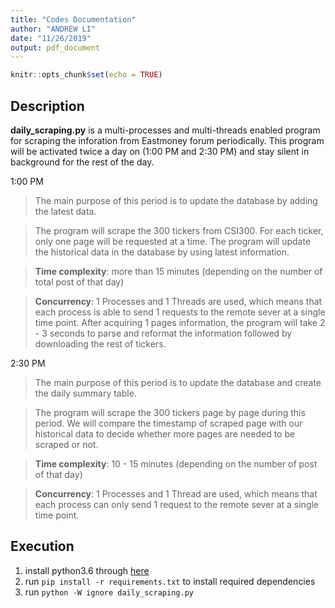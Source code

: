 ```yaml
---
title: "Codes Documentation"
author: "ANDREW LI"
date: "11/26/2019"
output: pdf_document
---
```


```r
knitr::opts_chunk$set(echo = TRUE)
```

<!-- ## Codes Documentation -->

## Description
**daily_scraping.py** is a multi-processes and multi-threads enabled program for scraping the inforation from Eastmoney forum periodically. This program will be activated twice a day on (1:00 PM and 2:30 PM) and stay silent in background for the rest of the day.

1:00 PM

> The main purpose of this period is to update the database by adding the latest data. 

> The program will scrape the 300 tickers from CSI300. For each ticker, only one page will be requested at a time. The program will update the historical data in the database by using latest information.

> **Time complexity**: more than 15 minutes (depending on the number of total post of that day)

> **Concurrency**: 1 Processes and 1 Threads are used, which means that each process is able to send 1 requests to the remote sever at a single time point. After acquiring 1 pages information, the program will take 2 - 3 seconds to parse and reformat the information followed by downloading the rest of tickers.

2:30 PM

> The main purpose of this period is to update the database and create the daily summary table.

> The program will scrape the 300 tickers page by page during this period. We will compare the timestamp of scraped page with our historical data to decide whether more pages are needed to be scraped or not.

> **Time complexity**: 10 - 15 minutes (depending on the number of post of that day)

> **Concurrency**: 1 Processes and 1 Thread are used, which means that each process can only send 1 request to the remote sever at a single time point.

<!-- \newpage -->

<!-- ## Work Flow -->
<!-- As shown below, the main process will distribute the tickers to sub-processes and each sub-process will create threads to request web page and wait for response independently. After having the complete information, the data will be formatted by each sub-process. -->

<!-- ```{r fig.width=8, fig.height=5,echo=FALSE} -->
<!-- library(png) -->
<!-- library(grid) -->
<!-- img <- readPNG("flow.png") -->
<!--  grid.raster(img) -->
<!-- ``` -->

## Execution
1. install python3.6 through [here](https://www.python.org/downloads/release/python-368/)
2. run ```pip install -r requirements.txt``` to install required dependencies
3. run ```python -W ignore daily_scraping.py```

